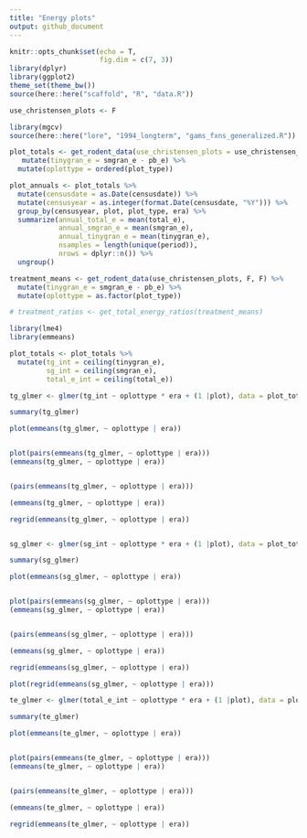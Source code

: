 ```yaml
---
title: "Energy plots"
output: github_document
---
```


```r
knitr::opts_chunk$set(echo = T,
                      fig.dim = c(7, 3))
library(dplyr)
library(ggplot2)
theme_set(theme_bw())
source(here::here("scaffold", "R", "data.R"))
```

```r

use_christensen_plots <- F

library(mgcv)
source(here::here("lore", "1994_longterm", "gams_fxns_generalized.R"))

plot_totals <- get_rodent_data(use_christensen_plots = use_christensen_plots, return_plot = T) %>%
   mutate(tinygran_e = smgran_e - pb_e) %>%
  mutate(oplottype = ordered(plot_type))

plot_annuals <- plot_totals %>%
  mutate(censusdate = as.Date(censusdate)) %>%
  mutate(censusyear = as.integer(format.Date(censusdate, "%Y"))) %>%
  group_by(censusyear, plot, plot_type, era) %>%
  summarize(annual_total_e = mean(total_e),
            annual_smgran_e = mean(smgran_e),
            annual_tinygran_e = mean(tinygran_e),
            nsamples = length(unique(period)),
            nrows = dplyr::n()) %>%
  ungroup()

treatment_means <- get_rodent_data(use_christensen_plots, F, F) %>%
  mutate(tinygran_e = smgran_e - pb_e) %>%
  mutate(oplottype = as.factor(plot_type))

# treatment_ratios <- get_total_energy_ratios(treatment_means)

```

```r

library(lme4)
library(emmeans)

plot_totals <- plot_totals %>%
  mutate(tg_int = ceiling(tinygran_e),
         sg_int = ceiling(smgran_e),
         total_e_int = ceiling(total_e))

tg_glmer <- glmer(tg_int ~ oplottype * era + (1 |plot), data = plot_totals, family= poisson)

summary(tg_glmer)

plot(emmeans(tg_glmer, ~ oplottype | era))


plot(pairs(emmeans(tg_glmer, ~ oplottype | era)))
(emmeans(tg_glmer, ~ oplottype | era))


(pairs(emmeans(tg_glmer, ~ oplottype | era)))

(emmeans(tg_glmer, ~ oplottype | era))

regrid(emmeans(tg_glmer, ~ oplottype | era))



```

```r
sg_glmer <- glmer(sg_int ~ oplottype * era + (1 |plot), data = plot_totals, family= poisson)

summary(sg_glmer)

plot(emmeans(sg_glmer, ~ oplottype | era))


plot(pairs(emmeans(sg_glmer, ~ oplottype | era)))
(emmeans(sg_glmer, ~ oplottype | era))


(pairs(emmeans(sg_glmer, ~ oplottype | era)))

(emmeans(sg_glmer, ~ oplottype | era))

regrid(emmeans(sg_glmer, ~ oplottype | era))

plot(regrid(emmeans(sg_glmer, ~ oplottype | era)))


```


```r
te_glmer <- glmer(total_e_int ~ oplottype * era + (1 |plot), data = plot_totals, family= poisson)

summary(te_glmer)

plot(emmeans(te_glmer, ~ oplottype | era))


plot(pairs(emmeans(te_glmer, ~ oplottype | era)))
(emmeans(te_glmer, ~ oplottype | era))


(pairs(emmeans(te_glmer, ~ oplottype | era)))

(emmeans(te_glmer, ~ oplottype | era))

regrid(emmeans(te_glmer, ~ oplottype | era))



```
